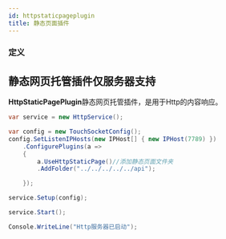 ```yaml
---
id: httpstaticpageplugin
title: 静态页面插件
---
```



### 定义

<TouchSocketHttpDefinition />


## 静态网页托管插件仅服务器支持

**HttpStaticPagePlugin**静态网页托管插件，是用于Http的内容响应。

```csharp showLineNumbers
var service = new HttpService();

var config = new TouchSocketConfig();
config.SetListenIPHosts(new IPHost[] { new IPHost(7789) })
    .ConfigurePlugins(a =>
    {
        a.UseHttpStaticPage()//添加静态页面文件夹
        .AddFolder("../../../../../api");

    });

service.Setup(config);

service.Start();

Console.WriteLine("Http服务器已启动");
```

